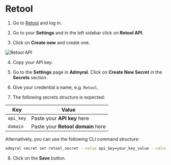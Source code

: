 # Retool

1. Go to [Retool](https://retool.com) and log in.

2. Go to your **Settings** and in the left sidebar click on **Retool API**.

3. Click on **Create new** and create one.

![Retool API](/retool_api.png)

4. Copy your API key.

5. Go to the **Settings** page in **Admyral**. Click on **Create New Secret** in the **Secrets** section.

6. Give your credential a name, e.g. `Retool`.

7. The following secrets structure is expected:

| Key       | Value                             |
| --------- | --------------------------------- |
| `api_key` | Paste your **API key** here       |
| `domain`  | Paste your **Retool domain** here |

Alternatively, you can use the following CLI command structure:

```bash
admyral secret set retool_secret --value api_key=your_key_value --value domain=your_domain
```

8. Click on the **Save** button.
